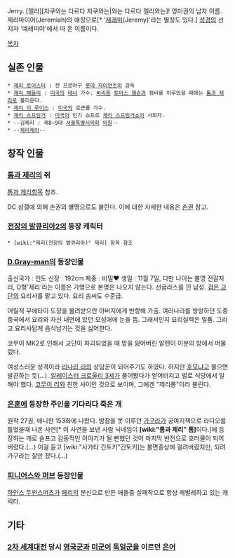 Jerry. [젤리][자쿠와는 다르다 자쿠와는|와는 다르다 젤리와는]!
영미권의 남자 이름. 제리마이어(Jeremiah)의 애칭으로[* '[[제레미]](Jeremy)'라는 별칭도 있다.] [[성경]]의 선지자 '예레미야'에서 따 온 이름이다.

[[목차]]

== 실존 인물 ==
 * [[제리 로이스터]] : 전 프로야구 [[롯데 자이언츠]]의 감독 
 * [[제리 해들리]] : [[미국]]의 [[테너]] 가수. [[바리톤]] [[토머스 햄슨]]과 컴비를 이루었을 때에는 [[톰과 제리]]로 불리운다.
 * [[제리 리 루이스]] : [[미국]]의 로큰롤 가수.
 * [[제리 스프링거]] : [[미국]]의 인기 쇼프로 [[제리 스프링거쇼]]의 사회자.
 * --김제리 : 제8~9대 [[서울특별시]][[의회]] [[의원]]--
 * --[[제리케이]]--

== 창작 인물 ==
=== [[톰과 제리]]의 쥐 ===
[[톰과%20제리#s-2.1.2|톰과 제리]]항목 참조.

DC 삼갤에 의해 손권의 별명으로도 불린다. 이에 대한 자세한 내용은 [[손권#s-6|손권]] 참고.

=== [[전장의 발큐리아2]]의 등장 캐릭터 ===
 * [wiki:"제리(전장의 발큐리아)" 제리] 항목 참조

=== [[D.Gray-man]]의 등장인물 ===
출신국가 : 인도
신장 : 192cm
체중 : 비밀♥
생일 : 11월 7일, 다만 나이는 불명
전갈자리, O형'제리'라는 이름은 가명으로 본명은 나오지 않는다. 
선글라스를 낀 남성. [[검은 교단]]의 요리사를 맡고 있다. 요리 솜씨도 수준급.

어릴적 무에타이 도장을 물려받으란 아버지에게 반항해 가출. 여러나라를 방랑하던 도중 중국에서 요리와 자신 내면에 있던 모성애에 눈을 뜸. 그래서인지 요리실력은 일품. 그리고 요리사답게 음식남기는 것을 싫어한다. 

코무이 MK2로 인해서 교단이 파괴되었을 때 방을 잃어버린 알렌이 이분의 방에서 머물렀다. 

여성스러운 성격이라 [[리나리 리]]의 상담꾼이 되어주기도 하였다. 하지만 [[호모]]냐고 물으면 발끈하는 듯(...). [[알레이스터 크로울리 3세]]가 물어봤다가 얻어터지고 벌로 식당에서 일해야 했다.
[[코무이 리]]와 친한 사이인 것으로 보이며, 그에겐 "제리롱"이라 불린다.

=== [[은혼]]에 등장한 주인을 기다리다 죽은 개 ===
원작 27권, 애니판 153화에 나왔다. 밤잠을 못 이루던 [[가구라]]가 궁여지책으로 라디오를 틀었을때 나온 사연[* 이 사연을 보낸 사람 닉네임이 '''[wiki:"톰과 제리" 톰]'''이다.]에 등장하는 개로 슬프고 감동적인 이야기가 될 뻔했던 것이 마지막 반전으로 호러물이 되어버렸다.(…) 이걸 듣고 [wiki:"사카타 긴토키"긴토키]는 불면증상에 걸려버렸지만, 되려 가구라는 잘만 잤다.(...)

=== [[피니어스와 퍼브]] 등장인물 ===
[[하인스 두펀스머츠]]가 [[페리]]의 분신으로 만든 애들중 실패작으로 항상 헤벌레하고 있는 캐릭터.

== 기타 == 
=== [[2차 세계대전]] 당시 [[영국군]]과 [[미군]]이 [[독일군]]을 이르던 [[은어]] ===
